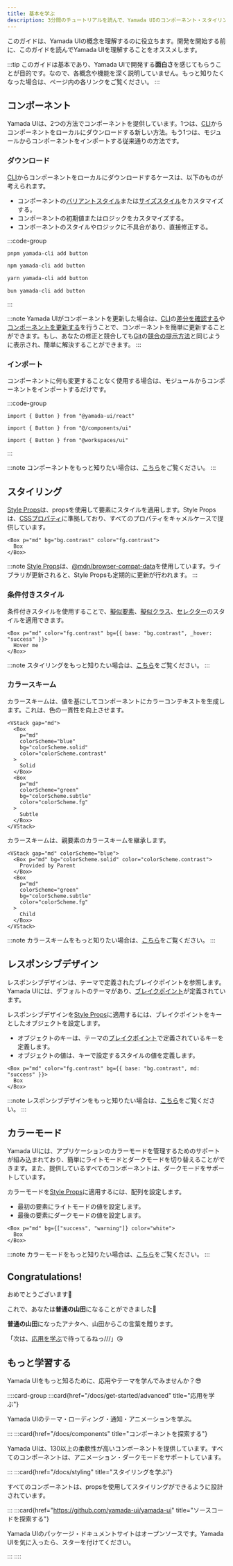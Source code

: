 ```yaml
---
title: 基本を学ぶ
description: 3分間のチュートリアルを読んで、Yamada UIのコンポーネント・スタイリング・レスポンシブデザイン・カラーモードを学ぶ。
---
```


このガイドは、Yamada UIの概念を理解するのに役立ちます。開発を開始する前に、このガイドを読んでYamada UIを理解することをオススメします。

:::tip
このガイドは基本であり、Yamada UIで開発する**面白さ**を感じてもらうことが目的です。なので、各概念や機能を深く説明していません。もっと知りたくなった場合は、ページ内の各リンクをご覧ください。
:::

## コンポーネント

Yamada UIは、2つの方法でコンポーネントを提供しています。1つは、[CLI](/docs/components/cli)からコンポーネントをローカルにダウンロードする新しい方法。もう1つは、モジュールからコンポーネントをインポートする従来通りの方法です。

### ダウンロード

[CLI](/docs/components/cli)からコンポーネントをローカルにダウンロードするケースは、以下のものが考えられます。

- コンポーネントの[バリアントスタイル](/docs/components/styled#バリアントスタイル)または[サイズスタイル](/docs/components/styled#サイズスタイル)をカスタマイズする。
- コンポーネントの初期値またはロジックをカスタマイズする。
- コンポーネントのスタイルやロジックに不具合があり、直接修正する。

:::code-group

```bash [pnpm]
pnpm yamada-cli add button
```

```bash [npm]
npm yamada-cli add button
```

```bash [yarn]
yarn yamada-cli add button
```

```bash [bun]
bun yamada-cli add button
```

:::

:::note
Yamada UIがコンポーネントを更新した場合は、[CLI](/docs/components/cli)の[差分を確認する](/docs/components/cli#差分を確認する)や[コンポーネントを更新する](/docs/components/cli#コンポーネントを更新する)を行うことで、コンポーネントを簡単に更新することができます。もし、あなたの修正と競合しても[Git](https://git-scm.com)の[競合の提示方法](https://git-scm.com/docs/git-merge#_how_conflicts_are_presented)と同じように表示され、簡単に解決することができます。
:::

### インポート

コンポーネントに何も変更することなく使用する場合は、モジュールからコンポーネントをインポートするだけです。

:::code-group

```tsx [package]
import { Button } from "@yamada-ui/react"
```

```tsx [alias]
import { Button } from "@/components/ui"
```

```tsx [monorepo]
import { Button } from "@workspaces/ui"
```

:::

:::note
コンポーネントをもっと知りたい場合は、[こちら](/docs/components)をご覧ください。
:::

## スタイリング

[Style Props](/docs/styling/style-props)は、propsを使用して要素にスタイルを適用します。Style Propsは、[CSSプロパティ](https://developer.mozilla.org/ja/docs/Web/CSS/Properties)に準拠しており、すべてのプロパティをキャメルケースで提供しています。

```tsx preview
<Box p="md" bg="bg.contrast" color="fg.contrast">
  Box
</Box>
```

:::note
[Style Props](/docs/styling/style-props)は、[@mdn/browser-compat-data](https://github.com/mdn/browser-compat-data)を使用しています。ライブラリが更新されると、Style Propsも定期的に更新が行われます。
:::

### 条件付きスタイル

条件付きスタイルを使用することで、[擬似要素](/docs/styling/style-props#擬似要素)、[擬似クラス](/docs/styling/style-props#擬似クラス)、[セレクター](/docs/styling/style-props#セレクター)のスタイルを適用できます。

```tsx preview
<Box p="md" color="fg.contrast" bg={{ base: "bg.contrast", _hover: "success" }}>
  Hover me
</Box>
```

:::note
スタイリングをもっと知りたい場合は、[こちら](/docs/styling)をご覧ください。
:::

### カラースキーム

カラースキームは、値を基にしてコンポーネントにカラーコンテキストを生成します。これは、色の一貫性を向上させます。

```tsx preview
<VStack gap="md">
  <Box
    p="md"
    colorScheme="blue"
    bg="colorScheme.solid"
    color="colorScheme.contrast"
  >
    Solid
  </Box>
  <Box
    p="md"
    colorScheme="green"
    bg="colorScheme.subtle"
    color="colorScheme.fg"
  >
    Subtle
  </Box>
</VStack>
```

カラースキームは、親要素のカラースキームを継承します。

```tsx preview
<VStack gap="md" colorScheme="blue">
  <Box p="md" bg="colorScheme.solid" color="colorScheme.contrast">
    Provided by Parent
  </Box>
  <Box
    p="md"
    colorScheme="green"
    bg="colorScheme.subtle"
    color="colorScheme.fg"
  >
    Child
  </Box>
</VStack>
```

:::note
カラースキームをもっと知りたい場合は、[こちら](/docs/styling/color-scheme)をご覧ください。
:::

## レスポンシブデザイン

レスポンシブデザインは、テーマで定義されたブレイクポイントを参照します。Yamada UIには、デフォルトのテーマがあり、[ブレイクポイント](/docs/theming/tokens/breakpoints)が定義されています。

レスポンシブデザインを[Style Props](/docs/styling/style-props)に適用するには、ブレイクポイントをキーとしたオブジェクトを設定します。

- オブジェクトのキーは、テーマの[ブレイクポイント](/docs/theming/tokens/breakpoints)で定義されているキーを定義します。
- オブジェクトの値は、キーで設定するスタイルの値を定義します。

```tsx preview
<Box p="md" color="fg.contrast" bg={{ base: "bg.contrast", md: "success" }}>
  Box
</Box>
```

:::note
レスポンシブデザインをもっと知りたい場合は、[こちら](/docs/styling/responsive-design)をご覧ください。
:::

## カラーモード

Yamada UIには、アプリケーションのカラーモードを管理するためのサポートが組み込まれており、簡単にライトモードとダークモードを切り替えることができます。また、提供しているすべてのコンポーネントは、ダークモードをサポートしています。

カラーモードを[Style Props](/docs/styling/style-props)に適用するには、配列を設定します。

- 最初の要素にライトモードの値を設定します。
- 最後の要素にダークモードの値を設定します。

```tsx preview
<Box p="md" bg={["success", "warning"]} color="white">
  Box
</Box>
```

:::note
カラーモードをもっと知りたい場合は、[こちら](/docs/styling/color-mode)をご覧ください。
:::

## Congratulations!

おめでとうございます🎉

これで、あなたは**普通の山田**になることができました🥳

**普通の山田**になったアナタへ、山田からこの言葉を贈ります。

「次は、[応用を学ぶ](/docs/get-started/advanced)で待ってるねっ///」😘

## もっと学習する

Yamada UIをもっと知るために、応用やテーマを学んでみませんか？😎

::::card-group
:::card{href="/docs/get-started/advanced" title="応用を学ぶ"}

Yamada UIのテーマ・ローディング・通知・アニメーションを学ぶ。

:::
:::card{href="/docs/components" title="コンポーネントを探索する"}

Yamada UIは、130以上の柔軟性が高いコンポーネントを提供しています。すべてのコンポーネントは、アニメーション・ダークモードをサポートしています。

:::
:::card{href="/docs/styling" title="スタイリングを学ぶ"}

すべてのコンポーネントは、propsを使用してスタイリングができるように設計されています。

:::
:::card{href="https://github.com/yamada-ui/yamada-ui" title="ソースコードを探索する"}

Yamada UIのパッケージ・ドキュメントサイトはオープンソースです。Yamada UIを気に入ったら、スターを付けてください。

:::
::::
